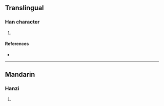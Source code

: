 {{character info/new}}
==Translingual==

===Han character===
{{Han char|rn=85|rad=水|as=20|sn=23|four=37116|canj=EHBU,XEHBU|ids=⿰氵覺}}

# {{defn|Han|sort=水20}}

====References====
* {{Han ref|kx=0663.300|dkj=18792|dj=1072.180|hdz=31797.040|uh=705A|ud=28762|bh=F7E5|bd=63461}}

----

==Mandarin==

===Hanzi===
{{cmn-hanzi|pin=[[jiǎo]] ([[jiao3]])|wg=chiao<sup>3</sup>}}

# {{defn|lang=cmn|sort=水20}}
